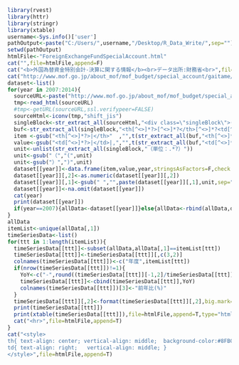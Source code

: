 ```r
library(rvest)
library(httr)
library(stringr)
library(xtable)
username<-Sys.info()['user']
pathOutput<-paste("C:/Users/",username,"/Desktop/R_Data_Write/",sep="")
setwd(pathOutput)
htmlFile<-"ForeignExchangeFundSpecialAccount.html"
cat("",file=htmlFile,append=F)
cat("<b>外国為替資金特別会計-決算に関する情報</b><br>データ出所:財務省<br>",file=htmlFile,append=T)
cat("http://www.mof.go.jp/about_mof/mof_budget/special_account/gaitame/index.html<hr>",file=htmlFile,append=T)
dataset<-list()
for(year in 2007:2014){
  sourceURL<-paste("http://www.mof.go.jp/about_mof/mof_budget/special_account/gaitame/",year,"account.htm",sep="")
  tmp<-read_html(sourceURL)
  #tmp<-getURL(sourceURL,ssl.verifypeer=FALSE)
  sourceHtml<-iconv(tmp,"shift_jis")
  singleBlock<-str_extract_all(sourceHtml,"<div class=\"singleBlock\">([\\s\\S]*?)<!-- /singleBlock -->") 
  buf<-str_extract_all(singleBlock,"<th[^<>]*?>[^<>]*?</th>[^<>]*?<td[^<>]*?>[^<>]*?</td>[^<>]*?") 
  item <-gsub("<th[^<>]*?>|</th>"  ,"",t(str_extract_all(buf,"<th[^<>]*?>.*?</th>",simplify=T))) 
  value<-gsub("<td[^<>]*?>|</td>|,","",t(str_extract_all(buf,"<td[^<>]*?>.*?</td>",simplify=T)))
  unit<-unlist(str_extract_all(singleBlock,"（単位：.*?）"))
  unit<-gsub("（","(",unit)
  unit<-gsub("）",")",unit)
  dataset[[year]]<-data.frame(item,value,year,stringsAsFactors=F,check.names=F)
  dataset[[year]][,2]<-as.numeric(dataset[[year]][,2])
  dataset[[year]][,1]<-gsub(" ","",paste(dataset[[year]][,1],unit,sep=""))
  dataset[[year]]<-na.omit(dataset[[year]])
  cat(year)
  print(dataset[[year]])
  if(year==2007){allData<-dataset[[year]]}else{allData<-rbind(allData,dataset[[year]])}
}
allData
itemList<-unique(allData[,1])
timeSeriesData<-list()
for(ttt in 1:length(itemList)){
  timeSeriesData[[ttt]]<-subset(allData,allData[,1]==itemList[ttt])
  timeSeriesData[[ttt]]<-timeSeriesData[[ttt]][,c(3,2)]
  colnames(timeSeriesData[[ttt]])<-c("年度",itemList[ttt])
  if(nrow(timeSeriesData[[ttt]])!=1){
    YoY<-c("-",round((timeSeriesData[[ttt]][-1,2]/timeSeriesData[[ttt]][-nrow(timeSeriesData[[ttt]]),2]-1)*100,2))
    timeSeriesData[[ttt]]<-cbind(timeSeriesData[[ttt]],YoY)
    colnames(timeSeriesData[[ttt]])[3]<-"前年比(%)"
  }
  timeSeriesData[[ttt]][,2]<-format(timeSeriesData[[ttt]][,2],big.mark="," )
  print(timeSeriesData[[ttt]])
  print(xtable(timeSeriesData[[ttt]]),file=htmlFile,append=T,type="html",include.rownames=F)
  cat("<hr>",file=htmlFile,append=T)
}
cat("<style>
th{ text-align: center; vertical-align: middle;  background-color:#8FBC8F} 
td{ text-align: right;   vertical-align: middle; }
</style>",file=htmlFile,append=T)
```